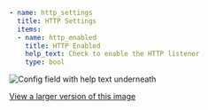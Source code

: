 ```yaml
- name: http_settings
  title: HTTP Settings
  items:
  - name: http_enabled
    title: HTTP Enabled
    help_text: Check to enable the HTTP listener
    type: bool
```
![Config field with help text underneath](/images/config-help-text.png)

[View a larger version of this image](/images/config-help-text.png)